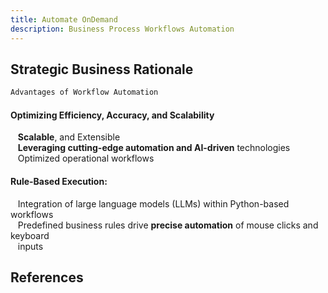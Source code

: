 ```yaml
---
title: Automate OnDemand
description: Business Process Workflows Automation
---
```

## Strategic Business Rationale

```python
Advantages of Workflow Automation
```
#### Optimizing Efficiency, Accuracy, and Scalability
&nbsp;&nbsp;&nbsp;**Scalable**, and Extensible\
&nbsp;&nbsp;&nbsp;**Leveraging cutting-edge automation and AI-driven** technologies\
&nbsp;&nbsp;&nbsp;Optimized operational workflows

#### Rule-Based Execution:
&nbsp;&nbsp;&nbsp;Integration of large language models (LLMs) within Python-based workflows\
&nbsp;&nbsp;&nbsp;Predefined business rules drive **precise automation** of mouse clicks and keyboard\
&nbsp;&nbsp;&nbsp;inputs

## References

<Cards>
  <Card title="Quickstart User Guide" href="https://ai.google.dev/" />
  <Card title="Read more docs Next.JS" href="https://nextjs.org/docs" />
</Cards>
